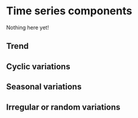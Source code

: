 # Time series components

Nothing here yet!

## Trend

## Cyclic variations

## Seasonal variations

## Irregular or random variations
